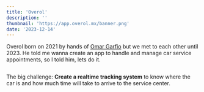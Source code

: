```yaml
---
title: 'Overol'
description: ''
thumbnail: 'https://app.overol.mx/banner.png'
date: '2023-12-14'
---
```


Overol born on 2021 by hands of [Omar Garfio]() but we met to each other until 2023. He told me wanna create an app to handle and manage car service appointments, so I told him, lets do it.

<img src="/overol.png" alt="" />

The big challenge: **Create a realtime tracking system** to know where the car is and how much time will take to arrive to the service center.
